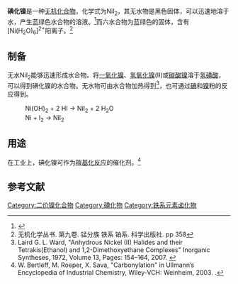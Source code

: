 {{chembox
| Watchedfields = changed
| verifiedrevid = 428833766
| ImageFile = Jodid nikelnatý.PNG
| ImageSize = 
| ImageName = 六水合碘化镍(II)，NiI<sub>2</sub>·6H<sub>2</sub>O
| ImageFile1 = Nickel(II)-iodide-xtal-3D-SF.png
| ImageSize1 = 
| ImageName1 = Nickel(II) iodide
| IUPACName = Nickel(II) iodide
| OtherNames = 
|Section1={{Chembox Identifiers
| Abbreviations = 
| CASNo_Ref = {{cascite|correct|??}}
| CASNo = 13462-90-3
| EINECS = 
| PubChem = 26038
| SMILES = [Ni](I)I
| InChI = 1S/2HI.Ni/h2*1H;/q;;+2/p-2
| RTECS =
| MeSHName =
| ChEBI =
| KEGG_Ref = {{keggcite|correct|kegg}}
| KEGG = 
}}
|Section2={{Chembox Properties
| Formula = NiI<sub>2</sub>
| MolarMass = 312.501
| Appearance = 暗灰黑色固体（无水）<br>蓝绿色晶体（六水）
| Density = 5.83 g/cm<sup>3</sup>
| MeltingPt = 780℃（无水）<BR>43℃（六水，失水）
| MeltingPt_notes = 
| BoilingPt = 
| BoilingPt_notes = 
| Solubility = 124.2 g/100 mL (0 °C) <br> 188.2 g/100 mL (100 °C)
| SolubleOther = 
| Solvent = 
| pKa = 
| pKb = }}
|Section7={{Chembox Hazards
| ExternalSDS = 
| EUClass = 
| MainHazards = 
| NFPA-H = 2
| NFPA-F = 0
| NFPA-R = 0 <!--assuming nickel(II) chloride has same NFPA ratings, took from nickelous chloride article-->
| NFPA-S =
| RPhrases = 
| SPhrases = 
| RSPhrases =
| FlashPt = 
| AutoignitionPt = 
| ExploLimits = 
| PEL = }}
|Section8={{Chembox Related
| OtherCations = [[碘化亚铁|碘化亚铁]]、[[碘化钴|碘化钴]]、<BR>[[碘化铜|碘化铜]]、[[碘化锌|碘化锌]]
| OtherAnions = [[氟化镍|氟化镍]]、[[氯化镍|氯化镍]]<BR>[[溴化镍|溴化镍]]、[[氰化镍|氰化镍]] }}
}}
'''碘化镍'''是一种[[无机化合物|无机化合物]]，化学式为NiI<sub>2</sub>，其无水物是黑色固体，可以迅速地溶于水，产生蓝绿色水合物的溶液。<ref>{{RubberBible86th}}</ref>而六水合物为蓝绿色的固体，含有[Ni(H<sub>2</sub>O)<sub>6</sub>]<sup>2+</sup>阳离子。<ref name=w>无机化学丛书. 第九卷. 锰分族 铁系 铂系. 科学出版社. pp 358</ref>
==制备==
无水NiI<sub>2</sub>能够迅速形成水合物。将[[一氧化镍|一氧化镍]]、[[氢氧化镍|氢氧化镍]](II)或[[碳酸镍|碳酸镍]]溶于[[氢碘酸|氢碘酸]]，可以得到碘化镍的水合物。无水物可由水合物加热得到<ref>Laird G. L. Ward, "Anhydrous Nickel (II) Halides and their Tetrakis(Ethanol) and 1,2-Dimethoxyethane Complexes" Inorganic Syntheses, 1972, Volume 13, Pages: 154–164, 2007. {{DOI|10.1002/9780470132449.ch30}}</ref>，也可通过[[碘|碘]]和[[镍|镍]]粉的反应得到。
: Ni(OH)<sub>2</sub> + 2 HI → NiI<sub>2</sub> + 2 H<sub>2</sub>O
: Ni + I<sub>2</sub> → NiI<sub>2</sub>

==用途==
在工业上，碘化镍可作为[[羰基化反应|羰基化反应]]的催化剂。<ref name=Bertleff>W. Bertleff, M. Roeper, X. Sava, "Carbonylation" in Ullmann’s Encyclopedia of Industrial Chemistry, Wiley-VCH: Weinheim, 2003. {{doi|10.1002/14356007.a05_217}}.</ref>
==参考文献==
{{Reflist}}

{{镍化合物}}
{{碘化物}}

[[Category:二价镍化合物|Category:二价镍化合物]]
[[Category:碘化物|Category:碘化物]]
[[Category:铁系元素卤化物|Category:铁系元素卤化物]]